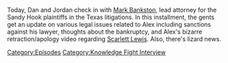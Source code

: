 {{DEFAULTSORT:
    #_EPISODE_0803:Mark Bankston, Tapestry King
}}{{Episode
    | title           = Mark Bankston, Tapestry King
    | caption         = Listen to this episode on [https://knowledgefight.libsyn.com/803-mark-bankston-tapestry-king Libsyn] [https://open.spotify.com/episode/4EpGHTUe4YmMgKuhcYECp4 Spotify], Read the [[Transcript/803: Mark Bankston, Tapestry King|Unofficial Transcript]]
    | episodeNumber   = 803
    | length          = 01:25:42
    | airDate         = May 3, 2023
    | episodeType     = [[:Category:Knowledge Fight Interview|Knowledge Fight Interview]]
    | appearance      = [[Mark Bankston]]
    | previousEpisode = [[802: Chatting with Sian Norris]]
    | nextEpisode     = [[804: May 3-4, 2023]]
}}

{{Stub}}

Today, Dan and Jordan check in with [[Mark Bankston]], lead attorney for the Sandy Hook plaintiffs in the Texas litigations. In this installment, the gents get an update on various legal issues related to Alex including sanctions against his lawyer, thoughts about the bankruptcy, and Alex's bizarre retraction/apology video regarding [[Scarlett Lewis]].  Also, there's lizard news.

[[Category:Episodes]]
[[Category:Knowledge Fight Interview]]
